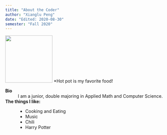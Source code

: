```yaml
---
title: "About the Coder"
author: "Xianglu Peng"
date: "Edited: 2020-08-30"
semester: "Fall 2020"
---
```


![](https://drive.google.com/file/d/1GotUvy2Y1iovPpJ2HzIt09BE7U6eaK47/view?usp=sharing){width=150 height=150}
*Hot pot is my favorite food!

**Bio**
:   I am a junior, double majoring in Applied Math and Computer Science. 

**The things I like:**
:   - Cooking and Eating
    - Music
    - Chili
    - Harry Potter


